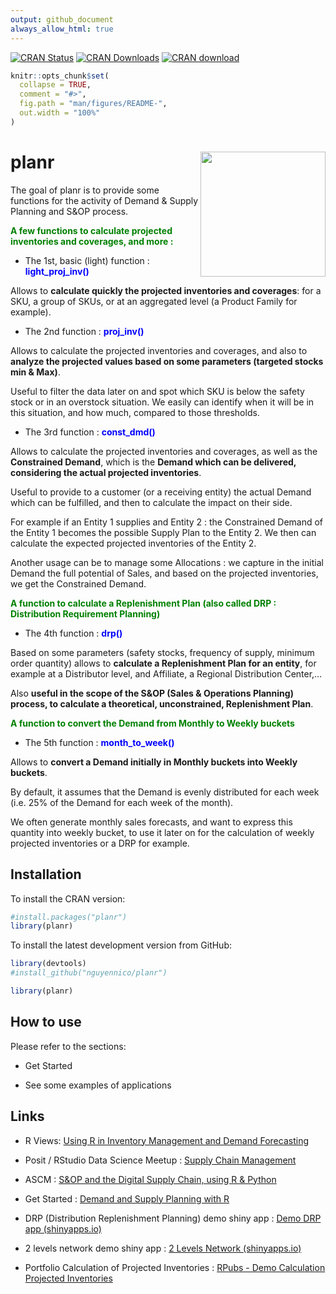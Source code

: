 ```yaml
---
output: github_document
always_allow_html: true
---
```


<!-- badges: start -->

[![CRAN Status](https://www.r-pkg.org/badges/version/planr)](https://cran.r-project.org/package=planr) [![CRAN Downloads](https://cranlogs.r-pkg.org/badges/grand-total/planr)](https://cranlogs.r-pkg.org/badges/grand-total/planr) [![CRAN download](https://cranlogs.r-pkg.org/badges/planr)](https://cran.r-project.org/package=planr)

<!-- badges: end -->

<!-- README.md is generated from README.Rmd. Please edit that file -->

```r
knitr::opts_chunk$set(
  collapse = TRUE,
  comment = "#>",
  fig.path = "man/figures/README-",
  out.width = "100%"
)
```

# planr <img src="man/figures/logo.png" align="right" height="200"/>

The goal of planr is to provide some functions for the activity of Demand & Supply Planning and S&OP process.

[**A few functions to calculate projected inventories and coverages, and more :**]{style="color:green"}

-   The 1st, basic (light) function : [**light_proj_inv()**]{style="color:blue"}

Allows to **calculate quickly the projected inventories and coverages**: for a SKU, a group of SKUs, or at an aggregated level (a Product Family for example).

-   The 2nd function : [**proj_inv()**]{style="color:blue"}

Allows to calculate the projected inventories and coverages, and also to **analyze the projected values based on some parameters (targeted stocks min & Max)**.

Useful to filter the data later on and spot which SKU is below the safety stock or in an overstock situation. We easily can identify when it will be in this situation, and how much, compared to those thresholds.

-   The 3rd function : [**const_dmd()**]{style="color:blue"}

Allows to calculate the projected inventories and coverages, as well as the **Constrained Demand**, which is the **Demand which can be delivered, considering the actual projected inventories**.

Useful to provide to a customer (or a receiving entity) the actual Demand which can be fulfilled, and then to calculate the impact on their side.

For example if an Entity 1 supplies and Entity 2 : the Constrained Demand of the Entity 1 becomes the possible Supply Plan to the Entity 2. We then can calculate the expected projected inventories of the Entity 2.

Another usage can be to manage some Allocations : we capture in the initial Demand the full potential of Sales, and based on the projected inventories, we get the Constrained Demand.

[**A function to calculate a Replenishment Plan (also called DRP : Distribution Requirement Planning)**]{style="color:green"}

-   The 4th function : [**drp()**]{style="color:blue"}

Based on some parameters (safety stocks, frequency of supply, minimum order quantity) allows to **calculate a Replenishment Plan for an entity**, for example at a Distributor level, and Affiliate, a Regional Distribution Center,...

Also **useful in the scope of the S&OP (Sales & Operations Planning) process, to calculate a theoretical, unconstrained, Replenishment Plan**.

[**A function to convert the Demand from Monthly to Weekly buckets**]{style="color:green"}

-   The 5th function : [**month_to_week()**]{style="color:blue"}

Allows to **convert a Demand initially in Monthly buckets into Weekly buckets**.

By default, it assumes that the Demand is evenly distributed for each week (i.e. 25% of the Demand for each week of the month).

We often generate monthly sales forecasts, and want to express this quantity into weekly bucket, to use it later on for the calculation of weekly projected inventories or a DRP for example.

## Installation

To install the CRAN version:

```r
#install.packages("planr")
library(planr)

```

To install the latest development version from GitHub:

```r
library(devtools)
#install_github("nguyennico/planr")

library(planr)
```

## How to use

Please refer to the sections:

-   Get Started

-   See some examples of applications

## Links

-   R Views: [Using R in Inventory Management and Demand Forecasting](https://rviews.rstudio.com/2022/10/20/projected-inventory-calculations-using-r-1/)

-   Posit / RStudio Data Science Meetup : [Supply Chain Management](https://www.youtube.com/watch?v=rzs6aSr4XoU)


-   ASCM : [S&OP and the Digital Supply Chain, using R & Python](https://www.ascm.org/ascm-insights/sop-and-the-digital-supply-chain/)

-   Get Started : [Demand and Supply Planning with R](https://rpubs.com/nikonguyen/972907)

-   DRP (Distribution Replenishment Planning) demo shiny app : [Demo DRP app (shinyapps.io)](https://niconguyen.shinyapps.io/DRP_Simulation_app/)

-   2 levels network demo shiny app : [2 Levels Network (shinyapps.io)](https://niconguyen.shinyapps.io/Two_Levels_Network/)

-   Portfolio Calculation of Projected Inventories : [RPubs - Demo Calculation Projected Inventories](https://rpubs.com/nikonguyen/projected_inventories_demo)

